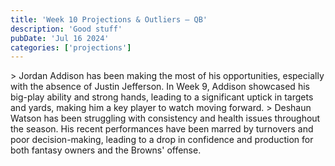 ```yaml
---
title: 'Week 10 Projections & Outliers — QB'
description: 'Good stuff'
pubDate: 'Jul 16 2024'
categories: ['projections']
---
```



<div style={{ marginTop: '20px'}}>
  <Projections client:load />
</div>

<UpwardTrend name="Jordan Addison"/>
> Jordan Addison has been making the most of his opportunities, especially with the absence of Justin Jefferson. In Week 9, Addison showcased his big-play ability and strong hands, leading to a significant uptick in targets and yards, making him a key player to watch moving forward.

<DownwardTrend name="Deshaun Watson" />
> Deshaun Watson has been struggling with consistency and health issues throughout the season. His recent performances have been marred by turnovers and poor decision-making, leading to a drop in confidence and production for both fantasy owners and the Browns' offense.
